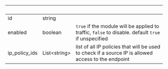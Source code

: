 
| &nbsp;        | &nbsp;             | &nbsp;                                                                                              |
| ------------- | ------------------ | --------------------------------------------------------------------------------------------------- |
| id            | string             |                                                                                                     |
| enabled       | boolean            | `true` if the module will be applied to traffic, `false` to disable. default `true` if unspecified  |
| ip_policy_ids | List&lt;string&gt; | list of all IP policies that will be used to check if a source IP is allowed access to the endpoint |
